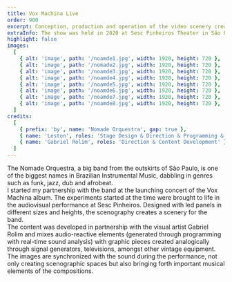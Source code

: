 ```yaml
---
title: Vox Machina Live
order: 900
excerpt: Conception, production and operation of the video scenery created for the band's concert.
extraInfo: The show was held in 2020 at Sesc Pinheiros Theater in São Paulo.
highlight: false
images:
  [
    { alt: 'image', path: '/noamde1.jpg', width: 1920, height: 720 },
    { alt: 'image', path: '/nomade2.jpg', width: 1920, height: 720 },
    { alt: 'image', path: '/noamde3.jpg', width: 1920, height: 720 },
    { alt: 'image', path: '/noamde4.jpg', width: 1920, height: 720 },
    { alt: 'image', path: '/noamde5.jpg', width: 1920, height: 720 },
    { alt: 'image', path: '/noamde6.jpg', width: 1920, height: 720 },
    { alt: 'image', path: '/noamde7.jpg', width: 1920, height: 720 },
    { alt: 'image', path: '/noamde8.jpg', width: 1920, height: 720 },
  ]
credits:
  [
    { prefix: 'by', name: 'Nomade Orquestra', gap: true },
    { name: 'Leston', roles: 'Stage Design & Direction & Programming & Content Development', gap: true },
    { name: 'Gabriel Rolim', roles: 'Direction & Content Development' },
  ]
---
```

The Nomade Orquestra, a big band from the outskirts of São Paulo, is one of the biggest names in Brazilian Instrumental Music, dabbling in genres such as funk, jazz, dub and afrobeat. 
<br />
I started my partnership with the band at the launching concert of the Vox Machina album. The experiments started at the time were brought to life in the audiovisual performance at Sesc Pinheiros. Designed with led panels in different sizes and heights, the scenography creates a scenery for the band. 
<br />
The content was developed in partnership with the visual artist Gabriel Rolim and mixes audio-reactive elements (generated through programming with real-time sound analysis) with graphic pieces created analogically through signal generators, televisions,  amongst other vintage equipment. The images are synchronized with the sound during the performance, not only creating scenographic spaces but also bringing forth important musical elements of the compositions. 
